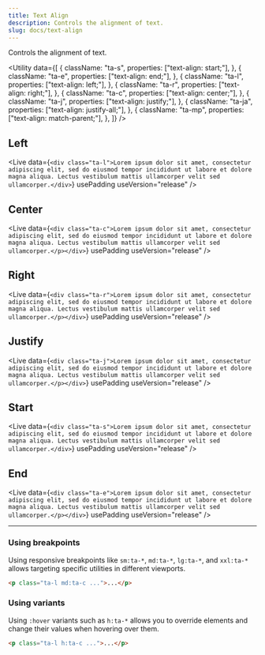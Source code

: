 ```yaml
---
title: Text Align
description: Controls the alignment of text.
slug: docs/text-align
---
```


Controls the alignment of text.

<Utility
  data={[
    {
      className: "ta-s",
      properties: ["text-align: start;"],
    },
    {
      className: "ta-e",
      properties: ["text-align: end;"],
    },
    {
      className: "ta-l",
      properties: ["text-align: left;"],
    },
    {
      className: "ta-r",
      properties: ["text-align: right;"],
    },
    {
      className: "ta-c",
      properties: ["text-align: center;"],
    },
    {
      className: "ta-j",
      properties: ["text-align: justify;"],
    },
    {
      className: "ta-ja",
      properties: ["text-align: justify-all;"],
    },
    {
      className: "ta-mp",
      properties: ["text-align: match-parent;"],
    },
  ]}
/>

## Left

<Live
  data={`<div class="ta-l">Lorem ipsum dolor sit amet, consectetur adipiscing elit, sed do eiusmod tempor incididunt ut labore et dolore magna aliqua. Lectus vestibulum mattis ullamcorper velit sed ullamcorper.</div>`}
  usePadding
  useVersion="release"
/>

## Center

<Live
  data={`<div class="ta-c">Lorem ipsum dolor sit amet, consectetur adipiscing elit, sed do eiusmod tempor incididunt ut labore et dolore magna aliqua. Lectus vestibulum mattis ullamcorper velit sed ullamcorper.</p></div>`}
  usePadding
  useVersion="release"
/>

## Right

<Live
  data={`<div class="ta-r">Lorem ipsum dolor sit amet, consectetur adipiscing elit, sed do eiusmod tempor incididunt ut labore et dolore magna aliqua. Lectus vestibulum mattis ullamcorper velit sed ullamcorper.</p></div>`}
  usePadding
  useVersion="release"
/>

## Justify

<Live
  data={`<div class="ta-j">Lorem ipsum dolor sit amet, consectetur adipiscing elit, sed do eiusmod tempor incididunt ut labore et dolore magna aliqua. Lectus vestibulum mattis ullamcorper velit sed ullamcorper.</p></div>`}
  usePadding
  useVersion="release"
/>

## Start

<Live
  data={`<div class="ta-s">Lorem ipsum dolor sit amet, consectetur adipiscing elit, sed do eiusmod tempor incididunt ut labore et dolore magna aliqua. Lectus vestibulum mattis ullamcorper velit sed ullamcorper.</div>`}
  usePadding
  useVersion="release"
/>

## End

<Live
  data={`<div class="ta-e">Lorem ipsum dolor sit amet, consectetur adipiscing elit, sed do eiusmod tempor incididunt ut labore et dolore magna aliqua. Lectus vestibulum mattis ullamcorper velit sed ullamcorper.</p></div>`}
  usePadding
  useVersion="release"
/>

---

### Using breakpoints

Using responsive breakpoints like `sm:ta-*`, `md:ta-*`, `lg:ta-*`, and `xxl:ta-*` allows targeting specific utilities in different viewports.

```html "md:ta-c"
<p class="ta-l md:ta-c ...">...</p>
```

### Using variants

Using `:hover` variants such as `h:ta-*` allows you to override elements and change their values when hovering over them.

```html "h:ta-c"
<p class="ta-l h:ta-c ...">...</p>
```
